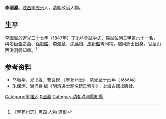 '''李國瀛'''。[[陕西|陕西]][[寧羌州|寧羌州]]人，[[清朝|清朝]]政治人物。

== 生平 ==
李國瀛於[[道光|道光]]二十七年（1847年）丁未科[[會試|會試]]中式，[[殿試|殿試]]位列三甲第六十一名，與名臣[[張之萬|張之萬]]、[[徐樹銘|徐樹銘]]、[[李鴻章|李鴻章]]、[[沈葆楨|沈葆楨]]、[[馬新貽|馬新貽]]等同榜，賜同進士出身。官至山西[[洪洞縣|洪洞縣]]知縣。<ref>《寧羌州志》卷四·人物·選舉</ref>

== 参考资料 ==
{{reflist}}

*马毓华、郑书香、曹良模.《寧羌州志》. 清[[光緒|光緒]]十四年（1888年）.
*朱保炯、谢沛霖 编《明清进士题名碑录索引》. 上海古籍出版社.

{{道光二十七年丁未科殿試金榜}}

{{Authority control}}

{{DEFAULTSORT:Li李}}
[[Category:寧強人|Category:寧強人]]
[[Category:李姓|G國瀛]]
[[Category:清朝洪洞縣知縣|Category:清朝洪洞縣知縣]]


{{清朝人物小作品}}